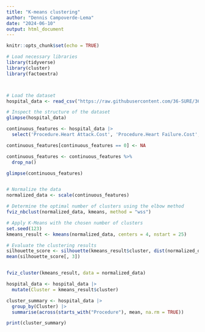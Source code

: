 ```yaml
---
title: "K-means clustering"
author: "Dennis Campoverde-Lema"
date: "2024-06-10"
output: html_document
---
```


```r
knitr::opts_chunk$set(echo = TRUE)
```


```r
# Load necessary libraries
library(tidyverse)
library(cluster)
library(factoextra)



# Load the dataset
hospital_data <- read_csv("https://raw.githubusercontent.com/36-SURE/36-SURE.github.io/main/data/hospitals.csv")

# Inspect the structure of the dataset
glimpse(hospital_data)

```


```r
continuous_features <- hospital_data |> 
  select('Procedure.Heart Attack.Cost', 'Procedure.Heart Failure.Cost', Procedure.Pneumonia.Cost, 'Procedure.Hip Knee.Cost')

continuous_features[continuous_features == 0] <- NA

continuous_features <- continuous_features %>%
  drop_na()

glimpse(continuous_features)



```


```r
# Normalize the data
normalized_data <- scale(continuous_features)

# Determine the optimal number of clusters using the elbow method
fviz_nbclust(normalized_data, kmeans, method = "wss")

# Apply K-Means with the chosen number of clusters
set.seed(123)
kmeans_result <- kmeans(normalized_data, centers = 4, nstart = 25)

# Evaluate the clustering results
silhouette_score <- silhouette(kmeans_result$cluster, dist(normalized_data))
mean(silhouette_score[, 3])



```


```r
fviz_cluster(kmeans_result, data = normalized_data)

hospital_data <- hospital_data |> 
  mutate(Cluster = kmeans_result$cluster)

cluster_summary <- hospital_data |> 
  group_by(Cluster) |> 
  summarise(across(starts_with("Procedure"), mean, na.rm = TRUE))

print(cluster_summary)

```

